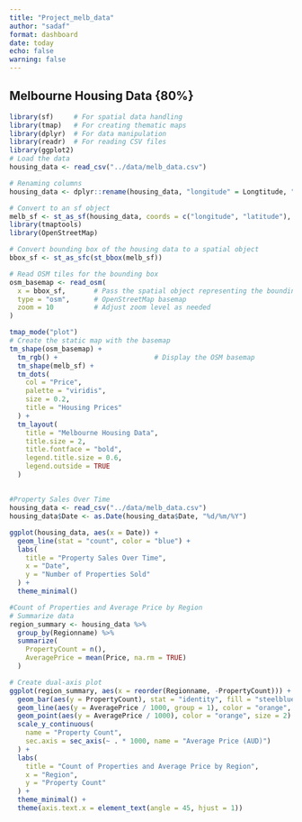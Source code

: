 ```yaml
---
title: "Project_melb_data"
author: "sadaf"
format: dashboard
date: today
echo: false
warning: false
---
```


## Melbourne Housing Data {80%}
```r
library(sf)     # For spatial data handling
library(tmap)   # For creating thematic maps
library(dplyr)  # For data manipulation
library(readr)  # For reading CSV files
library(ggplot2)
# Load the data
housing_data <- read_csv("../data/melb_data.csv")

# Renaming columns
housing_data <- dplyr::rename(housing_data, "longitude" = Longtitude, "latitude" = Lattitude)

# Convert to an sf object
melb_sf <- st_as_sf(housing_data, coords = c("longitude", "latitude"), crs = 4326)
library(tmaptools)
library(OpenStreetMap)

# Convert bounding box of the housing data to a spatial object
bbox_sf <- st_as_sfc(st_bbox(melb_sf))

# Read OSM tiles for the bounding box
osm_basemap <- read_osm(
  x = bbox_sf,       # Pass the spatial object representing the bounding box
  type = "osm",      # OpenStreetMap basemap
  zoom = 10          # Adjust zoom level as needed
)

tmap_mode("plot")
# Create the static map with the basemap
tm_shape(osm_basemap) +
  tm_rgb() +                        # Display the OSM basemap
  tm_shape(melb_sf) +
  tm_dots(
    col = "Price",
    palette = "viridis",
    size = 0.2,
    title = "Housing Prices"
  ) +
  tm_layout(
    title = "Melbourne Housing Data",
    title.size = 2,
    title.fontface = "bold",
    legend.title.size = 0.6,
    legend.outside = TRUE
  )
```

##

```r
#Property Sales Over Time
housing_data <- read_csv("../data/melb_data.csv")
housing_data$Date <- as.Date(housing_data$Date, "%d/%m/%Y")

ggplot(housing_data, aes(x = Date)) +
  geom_line(stat = "count", color = "blue") +
  labs(
    title = "Property Sales Over Time",
    x = "Date",
    y = "Number of Properties Sold"
  ) +
  theme_minimal()
```

```r
#Count of Properties and Average Price by Region
# Summarize data
region_summary <- housing_data %>%
  group_by(Regionname) %>%
  summarize(
    PropertyCount = n(),
    AveragePrice = mean(Price, na.rm = TRUE)
  )

# Create dual-axis plot
ggplot(region_summary, aes(x = reorder(Regionname, -PropertyCount))) +
  geom_bar(aes(y = PropertyCount), stat = "identity", fill = "steelblue", alpha = 0.7) +
  geom_line(aes(y = AveragePrice / 1000, group = 1), color = "orange", size = 1) +
  geom_point(aes(y = AveragePrice / 1000), color = "orange", size = 2) +
  scale_y_continuous(
    name = "Property Count",
    sec.axis = sec_axis(~ . * 1000, name = "Average Price (AUD)")
  ) +
  labs(
    title = "Count of Properties and Average Price by Region",
    x = "Region",
    y = "Property Count"
  ) +
  theme_minimal() +
  theme(axis.text.x = element_text(angle = 45, hjust = 1))

```
